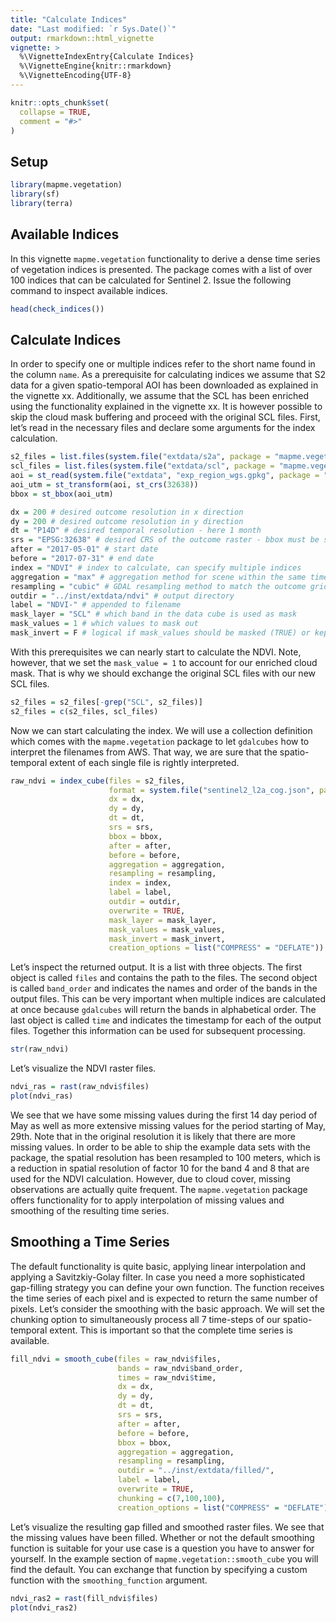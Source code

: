 ```yaml
---
title: "Calculate Indices"
date: "Last modified: `r Sys.Date()`"
output: rmarkdown::html_vignette
vignette: >
  %\VignetteIndexEntry{Calculate Indices}
  %\VignetteEngine{knitr::rmarkdown}
  %\VignetteEncoding{UTF-8}
---
```


```r
knitr::opts_chunk$set(
  collapse = TRUE,
  comment = "#>"
)
```


## Setup 

```r
library(mapme.vegetation)
library(sf)
library(terra)
```


## Available Indices

In this vignette `mapme.vegetation` functionality to derive a dense time series
of vegetation indices is presented. The package comes with a list of over 100
indices that can be calculated for Sentinel 2. Issue the following command
to inspect available indices.


```r
head(check_indices())
```

## Calculate Indices

In order to specify one or multiple indices refer to the short name found in the
column `name`. As a prerequisite for calculating indices we assume that S2 data
for a given spatio-temporal AOI has been downloaded as explained in the vignette xx.
Additionally, we assume that the SCL has been enriched using the functionality
explained in the vignette xx. It is however possible to skip the cloud mask
buffering and proceed with the original SCL files.
First, let's read in the necessary files and declare some arguments for the
index calculation.

```r
s2_files = list.files(system.file("extdata/s2a", package = "mapme.vegetation"), ".tif", full.names = T)
scl_files = list.files(system.file("extdata/scl", package = "mapme.vegetation"), ".tif", full.names = T)
aoi = st_read(system.file("extdata", "exp_region_wgs.gpkg", package = "mapme.vegetation"), quiet = T)
aoi_utm = st_transform(aoi, st_crs(32638))
bbox = st_bbox(aoi_utm)

dx = 200 # desired outcome resolution in x direction
dy = 200 # desired outcome resolution in y direction
dt = "P14D" # desired temporal resolution - here 1 month
srs = "EPSG:32638" # desired CRS of the outcome raster - bbox must be specified in that crs
after = "2017-05-01" # start date
before = "2017-07-31" # end date
index = "NDVI" # index to calculate, can specify multiple indices
aggregation = "max" # aggregation method for scene within the same time step
resampling = "cubic" # GDAL resampling method to match the outcome grid size
outdir = "../inst/extdata/ndvi" # output directory
label = "NDVI-" # appended to filename
mask_layer = "SCL" # which band in the data cube is used as mask
mask_values = 1 # which values to mask out
mask_invert = F # logical if mask_values should be masked (TRUE) or kept (FALSE)
```


With this prerequisites we can nearly start to calculate the NDVI. Note, however,
that we set the `mask_value = 1` to account for our enriched cloud mask. That is
why we should exchange the original SCL files with our new SCL files.

```r
s2_files = s2_files[-grep("SCL", s2_files)]
s2_files = c(s2_files, scl_files)
```

Now we can start calculating the index. We will use a collection definition which
comes with the `mapme.vegetation` package to let `gdalcubes` how to interpret the
filenames from AWS. That way, we are sure that the spatio-temporal extent of
each single file is rightly interpreted.

```r
raw_ndvi = index_cube(files = s2_files, 
                      format = system.file("sentinel2_l2a_cog.json", package = "mapme.vegetation"), 
                      dx = dx, 
                      dy = dy, 
                      dt = dt, 
                      srs = srs, 
                      bbox = bbox, 
                      after = after, 
                      before = before, 
                      aggregation = aggregation, 
                      resampling = resampling, 
                      index = index, 
                      label = label, 
                      outdir = outdir, 
                      overwrite = TRUE,
                      mask_layer = mask_layer, 
                      mask_values = mask_values,
                      mask_invert = mask_invert,
                      creation_options = list("COMPRESS" = "DEFLATE"))
```

Let's inspect the returned output. It is a list with three objects. The first 
object is called `files` and contains the path to the files. The second object 
is called `band_order` and indicates the names and order of the bands in the 
output files. This can be very important when multiple indices are calculated
at once because `gdalcubes` will return the bands in alphabetical order.
The last object is called `time` and indicates the timestamp for each of the 
output files. Together this information can be used for subsequent processing.

```r
str(raw_ndvi)
```

Let's visualize the NDVI raster files.

```r
ndvi_ras = rast(raw_ndvi$files)
plot(ndvi_ras)

```

We see that we have some missing values during the first 14 day period of May 
as well as more extensive missing values for the period starting of May, 29th.
Note that in the original resolution it is likely that there are more missing values.
In order to be able to ship the example data sets with the package, the spatial
resolution has been resampled to 100 meters, which is a reduction in spatial
resolution of factor 10 for the band 4 and 8 that are used for the NDVI calculation.
However, due to cloud cover, missing observations are actually quite frequent.
The `mapme.vegetation` package offers functionality for to apply interpolation of
missing values and smoothing of the resulting time series. 

## Smoothing a Time Series

The default functionality is quite basic, applying linear interpolation and 
applying a Savitzkiy-Golay filter. In case you need a more sophisticated gap-filling
strategy you can define your own function. The function receives the time series 
of each pixel and is expected to return the same number of pixels. Let's 
consider the smoothing with the basic approach. We will set the chunking option to 
simultaneously process all 7 time-steps of our spatio-temporal extent. This is 
important so that the complete time series is available.

```r

fill_ndvi = smooth_cube(files = raw_ndvi$files,
                        bands = raw_ndvi$band_order, 
                        times = raw_ndvi$time,
                        dx = dx, 
                        dy = dy, 
                        dt = dt, 
                        srs = srs, 
                        after = after, 
                        before = before, 
                        bbox = bbox, 
                        aggregation = aggregation, 
                        resampling = resampling, 
                        outdir = "../inst/extdata/filled/", 
                        label = label,
                        overwrite = TRUE,
                        chunking = c(7,100,100),
                        creation_options = list("COMPRESS" = "DEFLATE"))
```

Let's visualize the resulting gap filled and smoothed raster files. We see that the 
missing values have been filled. Whether or not the default smoothing function 
is suitable for your use case is a question you have to answer for yourself.
In the example section of `mapme.vegetation::smooth_cube` you will find the 
default. You can exchange that function by specifying a custom function with the
`smoothing_function` argument. 

```r
ndvi_ras2 = rast(fill_ndvi$files)
plot(ndvi_ras2)
```



